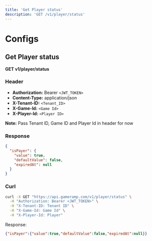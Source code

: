 ```yaml
---
title: 'Get Player status'
description: 'GET /v1/player/status'
---
```


# Configs

## Get Player status

**GET v1/player/status**

### Header

- **Authorization:** Bearer `<JWT_TOKEN>`
- **Content-Type:** application/json
- **X-Tenant-ID:** `<Tenant_ID>`
- **X-Game-Id:** `<Game Id>`
- **X-Player-Id:** `<Player ID>`

**Note:** Pass Tenant ID, Game ID and Player Id in header for now

### Response

```json
{
  "isPayer": {
    "value": true,
    "defaultValue": false,
    "expiredAt": null
  }
}
```

### Curl

```bash
curl -X GET "https://api.gameramp.com/v1/player/status" \
  -H "Authorization: Bearer <JWT_TOKEN>" \
  -H "X-Tenant-ID: Tenant ID" \
  -H "X-Game-Id: Game Id" \
  -H "X-Player-Id: Player"
```

Response:
```json
{"isPayer":{"value":true,"defaultValue":false,"expiredAt":null}}
```